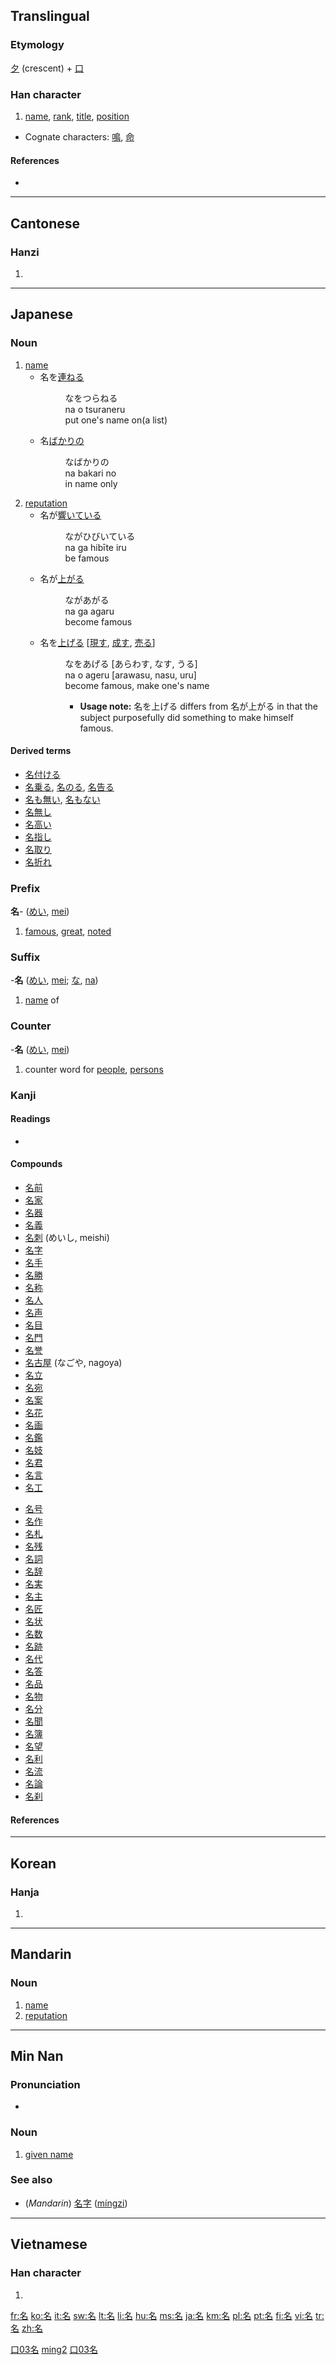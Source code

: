 ==Translingual==

===Etymology===
[[夕]] (crescent) + [[口]]

===Han character===
{{Han char|rn=30|rad=口|as=03|sn=6|four=2760<sub>0</sub>|canj=弓戈口 (NIR)|ids=⿱[[夕]][[口]]}}

# [[name]], [[rank]], [[title]], [[position]]

* Cognate characters: [[鳴]], [[命]]

====References====
* {{Han ref|kx=0175.090|dkj=03297|dj=0391.020|hdz=10582.060|uh=540D|ud=21517|bh=A657|bd=42583}}

----

==Cantonese==

===Hanzi===
{{yue-hanzi|jyut=|y=ming4}}

# {{defn|Cantonese|sort=口03}}

----

==Japanese==

===Noun===
{{ja-noun|k|hira=な|rom=na}}

# [[name]]
#* 名を[[連ねる]]
#*: なをつらねる
#*: na o tsuraneru
#*: put one's name on(a list)
#* 名[[ばかり]]の
#*: なばかりの
#*: na bakari no
#*: in name only
# [[reputation]]
#* 名が[[響く|響いて]]いる
#*: ながひびいている
#*: na ga hibīte iru
#*: be famous
#* 名が[[上がる]]
#*: ながあがる
#*: na ga agaru
#*: become famous
#* 名を[[上げる]] <nowiki>[</nowiki>[[現す]], [[成す]], [[売る]]<nowiki>]</nowiki>
#*: なをあげる [あらわす, なす, うる]
#*: na o ageru [arawasu, nasu, uru]
#*: become famous, make one's name
#*:* '''Usage note:''' 名を上げる differs from 名が上がる in that the subject purposefully did something to make himself famous.

====Derived terms====
* [[名付ける]]
* [[名乗る]], [[名のる]], [[名告る]]
* [[名も無い]], [[名もない]]
* [[名無し]]
* [[名高い]]
* [[名指し]]
* [[名取り]]
* [[名折れ]]

===Prefix===
'''名'''- ([[めい]], [[mei]])

# [[famous]], [[great]], [[noted]]

===Suffix===
-'''名''' ([[めい]], [[mei]]; [[な]], [[na]])

# [[name]] of

===Counter===
-'''名''' ([[めい]], [[mei]])

# counter word for [[people]], [[persons]]

===Kanji===
{{ja-kanji|grade=1|rs=口03}}

====Readings====
* {{ja-readings|kanon=[[めい]] ([[mei]])|goon=[[みょう]] ([[myō]])|kun=[[な]] ([[na]]), [[なのる]] ([[nanoru]]), [[なづける]] ([[nazukeru]])|nadzuke=[[あきら]] (akira), [[かた]] (kata), [[な]] (na), [[なづく]] (nadzuku), [[もり]] (mori)}}

====Compounds====
{{top2}}
* [[名前]]
* [[名家]]
* [[名器]]
* [[名義]]
* [[名刺]] (めいし, meishi)
* [[名字]]
* [[名手]]
* [[名勝]]
* [[名称]]
* [[名人]]
* [[名声]]
* [[名目]]
* [[名門]]
* [[名誉]]
* [[名古屋]] (なごや, nagoya)
* [[名立]]
* [[名宛]]
* [[名案]]
* [[名花]]
* [[名画]]
* [[名鑑]]
* [[名妓]]
* [[名君]]
* [[名言]]
* [[名工]]
{{mid2}}
* [[名号]]
* [[名作]]
* [[名札]]
* [[名残]]
* [[名詞]]
* [[名辞]]
* [[名実]]
* [[名主]]
* [[名匠]]
* [[名状]]
* [[名数]]
* [[名跡]]
* [[名代]]
* [[名答]]
* [[名品]]
* [[名物]]
* [[名分]]
* [[名聞]]
* [[名簿]]
* [[名望]]
* [[名利]]
* [[名流]]
* [[名論]]
* [[名刹]]
{{bottom}}

====References====
{{ja-kref|a|4430|96BC|4C3E}}

----

==Korean==

===Hanja===
{{ko-hanja|hangeul=[[명]]|eumhun=이름|rv=myeong|mr=myŏng}}

# {{defn|Korean|sort=口03}}

[[Category:Grade 1 kanji|口03名]]

----

==Mandarin==

===Noun===
{{cmn-noun|ts|pin=míng|pint=ming2|rs=口03}}

# [[name]]
# [[reputation]]

[[Category:zh-cn:Elementary Mandarin|ming2]]
[[Category:zh-tw:Elementary Mandarin|口03名]]

----

==Min Nan==

===Pronunciation===
* {{IPA|[ mia˧˥ ]}}

===Noun===
{{nan-noun|ts|poj=miâ|pojt=mia5|rs=口03}}

# [[given name]]

===See also===
* (''Mandarin'') [[名字]] ([[míngzi]])

----

==Vietnamese==

===Han character===
{{vi-hantu|[[danh]], [[ranh]]|rs=口03}}

# {{defn|Vietnamese|sort=口03}}

[[fr:名]]
[[ko:名]]
[[it:名]]
[[sw:名]]
[[lt:名]]
[[li:名]]
[[hu:名]]
[[ms:名]]
[[ja:名]]
[[km:名]]
[[pl:名]]
[[pt:名]]
[[fi:名]]
[[vi:名]]
[[tr:名]]
[[zh:名]]